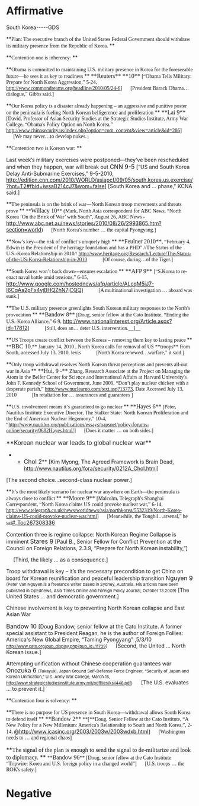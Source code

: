 =Affirmative= 

South Korea-----GDS

<span style="margin: 0in 0in 0pt;">**<span style="font-family: Times New Roman;">Plan: The executive branch of the United States Federal Government should withdraw its military presence from the Republic of Korea. </span>**</span>

<span style="margin: 0in 0in 0pt;">**<span style="font-family: Times New Roman;">Contention one is inherency: </span>**</span>

<span style="margin: 0in 0in 0pt;">**<span style="font-family: Times New Roman;">Obama is committed to maintaining U.S. military presence in Korea for the foreseeable future—he sees it as key to readiness </span>**</span>
<span style="font-family: 'Times New Roman'; margin: 0in 0in 0pt;"><span class="cite"><span style="font-size: 12pt;">**Reuters** **10** </span></span>[“Obama Tells Military: Prepare for North Korea Aggression,” 5-24, [[http://www.commondreams.org/headline/2010/05/24-6]]] </span>
<span style="font-family: 'Times New Roman'; margin: 0in 0.2in 0pt;">[President Barack Obama… dialogue," Gibbs said.] </span>

<span style="margin: 0in 0in 0pt;">**<span style="font-family: Times New Roman;">Our Korea policy is a disaster already happening – an aggressive and punitive poster on the peninsula is fueling North Korean belligerence and proliferation </span>**</span>
<span style="font-family: 'Times New Roman'; margin: 0in 0in 0pt;"><span class="cite"><span style="font-size: 12pt;">**Lai 9**</span></span> [David, Professor of Asian Security Studies at the Strategic Studies Institute, Army War College, “Obama's Policy Option on North Korea,” [[http://www.chinasecurity.us/index.php?option=com_content&view=article&id=286]]] </span>
<span style="font-family: 'Times New Roman'; margin: 0in 0.2in 0pt;">[We may never…to develop nukes.<span style="font-size: 7pt;"> ] </span></span>

<span style="margin: 0in 0in 0pt;">**<span style="font-family: Times New Roman;">Contention two is Korean war: </span>**</span>


Last week’s military exercises were postponed—they’ve been rescheduled and when they happen, war will break out
<span class="cite"><span style="font-size: 12pt;">CNN 9-5 </span></span><span style="font-weight: normal;">[“US and South Korea Delay Anti-Submarine Exercises,” 9-5-2010, [[http://edition.cnn.com/2010/WORLD/asiapcf/09/05/south.korea.us.exercise/?hpt=T2#fbid=iwsaB214cJ7&wom=false]]]</span>
[South Korea and … phase," KCNA said.]


<span style="margin: 0in 0in 0pt;">**<span style="font-family: Times New Roman;">The peninsula is on the brink of war—North Korean troop movements and threats prove </span>**
<span style="font-family: Times New Roman;">**<span class="cite"><span style="font-size: 12pt;">Willacy 10</span></span>** (Mark, North Asia correspondent for ABC News, “North Korea ‘On the Brink of War’ with South”, August 26, ABC News - </span>[[http://www.abc.net.au/news/stories/2010/08/26/2993865.htm?section=world]]<span style="font-family: Times New Roman;">) </span></span>
<span style="font-family: 'Times New Roman'; margin: 0in 0.2in 0pt;">[North Korea's number … the capital Pyongyang.] </span>

<span style="margin: 0in 0in 0pt;">**<span style="font-family: Times New Roman;">Now’s key---the risk of conflict’s uniquely high </span>**</span>
<span style="font-family: 'Times New Roman'; margin: 0in 0.2in 0pt 0in;"><span class="tagChar"><span style="font-size: 12pt;">**Feulner 2010**</span></span>, “February 4, Edwin is the President of the heritage foundation and has a PHD” //The Status of the U.S.-Korea Relationship in 2010// [[http://www.heritage.org/Research/Lecture/The-Status-of-the-US-Korea-Relationship-in-2010]] </span>
<span style="font-family: 'Times New Roman'; margin: 0in 0.2in 0pt;">[Of course, during…of the Tiger.] </span>

<span style="margin: 0in 0in 0pt;">**<span style="font-family: Times New Roman;">South Korea won’t back down---ensures escalation </span>**</span>
<span style="margin: 0in 0.2in 0pt 0in;"><span style="font-family: Times New Roman;"><span class="tagChar"><span style="font-size: 12pt;">**AFP 9** </span></span>[“S.Korea to re-enact naval battle amid tensions,” 6-15, </span><span style="color: windowtext; text-decoration: none;">[[http://www.google.com/hostednews/afp/article/ALeqM5iJ7-I6CqAa2pFx4vjBHQZhN7jCQQ]]</span><span style="font-family: Times New Roman;">] </span></span>
<span style="font-family: 'Times New Roman'; margin: 0in 0.2in 0pt;">[A multinational investigation … aboard was sunk.] </span>

<span style="margin: 0in 0in 0pt;">**<span style="font-family: Times New Roman;">The U.S. military presence greenlights South Korean military responses to the North’s provocation </span>**</span>
<span style="margin: 0in 0.2in 0pt 0in;"><span style="font-family: Times New Roman;"><span class="tagChar"><span style="font-size: 12pt;">**Bandow 8**</span></span> [Doug, senior fellow at the Cato Institute, “Ending the U.S.-Korea Alliance,” 6-9, </span><span style="color: windowtext; text-decoration: none;">[[http://www.nationalinterest.org/Article.aspx?id=17812]]</span><span style="font-family: Times New Roman;">] </span></span>
<span style="font-family: 'Times New Roman'; margin: 0in 0.2in 0pt;">[Still, does an… deter U.S. intervention.__<span class="underline">]</span>__ </span>

<span style="margin: 0in 0in 0pt;">**<span style="font-family: Times New Roman;">US Troops create conflict between the Koreas – removing them key to lasting peace </span>**</span>
<span style="font-family: 'Times New Roman'; margin: 0in 0.2in 0pt 0in;">**<span class="tagChar"><span style="font-size: 12pt;">BBC 10</span></span>,** January 14, 2010 , North Korea calls for removal of US **troops** from South, accessed July 13, 2010, lexis </span>
<span style="font-family: 'Times New Roman'; margin: 0in 0.2in 0pt;">[North Korea renewed…warfare," it said.] </span>

<span style="margin: 0in 0in 0pt;">**<span style="font-family: Times New Roman;">Only troop withdrawal resolves North Korean threat perceptions and prevents all-out war in Asia </span>**</span>
<span style="font-family: 'Times New Roman'; margin: 0in 0.2in 0pt 0in;"><span class="cite"><span style="font-size: 12pt;">**Hui, 9 -** </span></span>Zhang, Research Associate at the Project on Managing the Atom in the Belfer Center for Science and International Affairs at Harvard University's John F. Kennedy School of Government, June 2009, “Don’t play nuclear chicken with a desperate pariah,” [[http://www.nuclearno.com/text.asp?13773]], Date Accessed July 13, 2010 </span>
<span style="font-family: 'Times New Roman'; margin: 0in 0.2in 0pt;">[In retaliation for … assurances and guarantees ]</span>

<span style="margin: 0in 0in 0pt;">**<span style="font-family: Times New Roman;">U.S. involvement means it’s guaranteed to go nuclear </span>**</span>
<span style="font-family: 'Times New Roman'; margin: 0in 0in 0pt;"><span class="cite"><span style="font-size: 12pt;">**Hayes 6**</span></span> [Peter, Nautilus Institute Executive Director, The Stalker State: North Korean Proliferation and the End of American Nuclear Hegemony,” 10-4, “[[http://www.nautilus.org/publications/essays/napsnet/policy-forums-online/security/0682Hayes.html/]]] </span>
<span style="font-family: 'Times New Roman'; margin: 0in 0.2in 0pt;">[Does it matter … on both sides.] </span>


<span class="cite"><span style="font-size: 12pt;">**Korean nuclear war leads to global nuclear war** </span></span>
**<span class="cite"><span style="font-size: 12pt;">Chol 2</span></span>** [Kim Myong, The Agreed Framework is Brain Dead, [[http://www.nautilus.org/fora/security/0212A_Chol.html]]]


[The second choice...second-class nuclear power.]


<span style="margin: 0in 0in 0pt;">**<span style="font-family: Times New Roman;">It’s the most likely scenario for nuclear war anywhere on Earth—the peninsula is always close to conflict </span>**</span>
<span style="font-family: 'Times New Roman'; margin: 0in 0in 0pt;"><span class="cite"><span style="font-size: 12pt;">**Moore 9** </span></span>[Malcolm, Telegraph's Shanghai Correspondent, “North Korea claims US could provoke nuclear war,” 6-14, [[http://www.telegraph.co.uk/news/worldnews/asia/northkorea/5532319/North-Korea-claims-US-could-provoke-nuclear-war.html]]] </span>
<span style="margin: 0in 0.2in 0pt;"><span style="font-family: Times New Roman;">[Meanwhile, the Tongbil…arsenal," he sai</span>[[#_Toc267308336]] </span>


Contention three is regime collapse:
North Korean Regime Collapse is imminent
<span class="cite"><span style="font-size: 12pt;">Stares 9 </span></span><span style="font-weight: normal;">[Paul B., Senior Fellow for Conflict Prevention at the Council on Foreign Relations, 2.3.9, “Prepare for North Korean instability,”]</span>

<span style="margin: 0in 0.2in;">[Third, the likely … as a consequence.]</span>

Troop withdrawal is key – it’s the necessary precondition to get China on board for Korean reunification and peaceful leadership transition
<span class="cite"><span style="font-size: 12pt;">Nguyen 9 </span></span><span style="font-size: 11px; font-weight: normal;">(Peter Van Nguyen is a freelance writer based in Sydney, Australia. His articles have been published in OpEdnews, Asia Times Online and Foreign Policy Journal, October 13 2009)</span>
[The United States … and democratic government.]


<span style="display: inline ! important;">Chinese involvement is key to preventing North Korean collapse and East Asian War </span>

<span class="cite"><span style="font-size: 12pt;">Bandow 10 </span></span><span style="font-weight: normal;">[Doug Bandow, senior fellow at the Cato Institute. A former special assistant to President Reagan, he is the author of Foreign Follies: America's New Global Empire, “Taming Pyongyang” ,5/3/10 <span style="font-size: 11px;">[[http://www.cato.org/pub_display.php?pub_id=11739]]]</span></span>
<span style="margin: 0in 0.2in;">[Second, the United … North Korean issue.]</span>

Attempting unification without Chinese cooperation guarantees war
<span class="cite"><span style="font-size: 12pt;">Onozuka 6 </span></span><span style="font-size: 11px; font-weight: normal;">(Takayuki, Japan Ground Self-Defense Force Engineer, “Security of Japan and Korean Unification,” U.S. Army War College, March 15, <span style="color: black;">[[http://www.strategicstudiesinstitute.army.mil/pdffiles/ksil446.pdf]]</span>)</span>
<span style="margin: 0in 0.2in;">[The U.S. evaluates … to prevent it.]</span>

<span style="margin: 0in 0in 0pt;">**<span style="font-family: Times New Roman;">Contention four is solvency: </span>**</span>

<span style="margin: 0in 0in 0pt;">**<span style="font-family: Times New Roman;">There is no purpose for US presence in South Korea—withdrawal allows South Korea to defend itself </span>**
<span style="font-family: Times New Roman;"><span style="font-size: 12pt;">**Bandow 2**</span> **[**Doug, Senior Fellow at the Cato Institute, “A New Policy for a New Millenium: America's Relationship to South and North Korea,”, 2-14, </span>[[@http://www.icasinc.org/2003/2003w/2003wdxb.html]]<span style="color: black; font-family: 'Times New Roman';">] </span></span>
<span style="font-family: 'Times New Roman'; margin: 0in 0.2in 0pt;">[Washington needs to … and regional chaos] </span>

<span style="font-size: 12pt; margin: 0in 0in 0pt;">**<span style="font-family: Times New Roman;">The signal of the plan is enough to send the signal to de-militarize and look to diplomacy. </span>**</span>
<span style="font-family: 'Times New Roman'; margin: 0in 0in 0pt;">**<span style="font-size: 12pt;">Bandow 96</span>** [Doug, senior fellow at the Cato Institute “Tripwire: Korea and U.S. foreign policy in a changed world”] </span>
<span style="font-family: 'Times New Roman'; margin: 0in 0.2in 0pt;">[U.S. troops … the ROK's safety.]</span>

=Negative=
